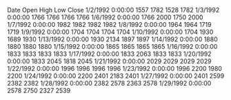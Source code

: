 Date	           Open	  High	Low	  Close
1/2/1992 0:00:00	1557	1782	1528	1782
1/3/1992 0:00:00	1766	1766	1766	1766
1/6/1992 0:00:00	1766	2000	1750	2000
1/7/1992 0:00:00	1982	1982	1982	1982
1/8/1992 0:00:00	1964	1964	1719	1719
1/9/1992 0:00:00	1704	1704	1704	1704
1/10/1992 0:00:00	1704	1930	1689	1930
1/13/1992 0:00:00	1930	2134	1897	1897
1/14/1992 0:00:00	1880	1880	1880	1880
1/15/1992 0:00:00	1865	1865	1865	1865
1/16/1992 0:00:00	1833	1833	1833	1833
1/17/1992 0:00:00	1833	2063	1833	1833
1/20/1992 0:00:00	1833	2045	1818	2045
1/21/1992 0:00:00	2029	2029	2029	2029
1/22/1992 0:00:00	1996	1996	1996	1996
1/23/1992 0:00:00	1996	2200	1980	2200
1/24/1992 0:00:00	2200	2401	2183	2401
1/27/1992 0:00:00	2401	2599	2382	2382
1/28/1992 0:00:00	2382	2578	2363	2578
1/29/1992 0:00:00	2578	2750	2327	2539